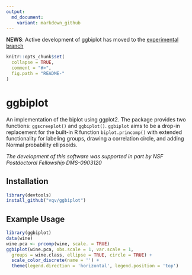 ```yaml
---
output:
  md_document:
    variant: markdown_github
---
```


<!-- README.md is generated from README.Rmd. Please edit that file -->

**NEWS**: Active development of ggbiplot has moved to the [experimental branch](https://github.com/vqv/ggbiplot/tree/experimental)

```r
knitr::opts_chunk$set(
  collapse = TRUE,
  comment = "#>",
  fig.path = "README-"
)
```

ggbiplot
========

An implementation of the biplot using ggplot2.  The package provides two functions: `ggscreeplot()` and `ggbiplot()`.
`ggbiplot` aims to be a drop-in replacement for the built-in R function `biplot.princomp()` with extended functionality 
for labeling groups, drawing a correlation circle, and adding Normal probability ellipsoids.

*The development of this software was supported in part by NSF Postdoctoral Fellowship DMS-0903120*

Installation
------------

```r
library(devtools)
install_github("vqv/ggbiplot")
```

Example Usage
-------------

```r
library(ggbiplot)
data(wine)
wine.pca <- prcomp(wine, scale. = TRUE)
ggbiplot(wine.pca, obs.scale = 1, var.scale = 1,
  groups = wine.class, ellipse = TRUE, circle = TRUE) +
  scale_color_discrete(name = '') +
  theme(legend.direction = 'horizontal', legend.position = 'top')
```
